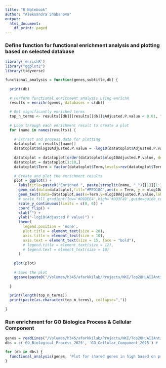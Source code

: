 ```yaml
---
title: "R Notebook"
author: "Aleksandra Shabanova"
output:
  html_document:
    df_print: paged
---
```


### Define function for functional enrichment analysis and plotting based on selected database
```r
library('enrichR')
library("ggplot2")
library(tidyverse)

functional_analysis = function(genes,subtitle,db) {
  
  print(db)
  
  # Perform functional enrichment analysis using enrichR
  results = enrichr(genes, databases = c(db))

  # Get significantly enriched terms
  top_n_terms <- results[[db]][results[[db]]$Adjusted.P.value < 0.01, "Term"]
  
  # Loop through each enrichment result to create a plot
  for (name in names(results)) {
    
    # Extract and process data for plotting
    datatoplot = results[[name]]
    datatoplot$mlog10Adjusted.P.value = -log10(datatoplot$Adjusted.P.value)
    
    datatoplot = datatoplot[order(datatoplot$mlog10Adjusted.P.value, decreasing = TRUE),]
    datatoplot = datatoplot[1:10,]
    datatoplot$Term = factor(datatoplot$Term,levels=rev(datatoplot$Term))
    
    # Create and plot the enrichment results
    plot = ggplot() + 
      labs(title=paste0("Enriched ", paste(strsplit(name, "_")[[1]][1:3], collapse = " "), "es")) +
      geom_col(data=datatoplot,fill="#FED18C",aes(x = Term, y = mlog10Adjusted.P.value)) + # A7AEF2 #aes(x=Term,y=mlog10Adjusted.P.value,fill='mlog10Adjusted.P.value')
      geom_text(data=datatoplot,aes(x=Term,y=mlog10Adjusted.P.value,label=Overlap), y=0,, size= 3, hjust = 0) +
      # scale_fill_gradient(low='#D9DEE4',high='#D33F49',guide=guide_colorbar(title = "-log10(adjusted p-value)",title.position = 'top'),limits=c(0,6)) +
      scale_y_continuous(limits = c(0, 6)) +
      coord_flip() +
      xlab("") +
      ylab("-log10(Adjusted P value)") +
      theme(
        legend.position = 'none',
        plot.title = element_text(size = 20),
        axis.title = element_text(size = 10),
        axis.text = element_text(size = 15, face = "bold"),
        # legend.title = element_text(size = 12),
        # legend.text = element_text(size = 10)
      )
      
    plot(plot)
    
    # Save the plot
    ggsave(paste0("/Volumes/h345/afarkkilab/Projects/NKI/Top28HLAIIAntigens/MHCII_peptides/", name, "_enrichment_plot.svg"), plot=plot, width=9, height=5, dpi=300)
  
  }
  
  print(length(top_n_terms))
  print(paste(as.character(top_n_terms), collapse=","))
  
}
```

### Run enrichment for GO Biologica Process & Cellular Component
```r
genes = readLines("/Volumes/h345/afarkkilab/Projects/NKI/Top28HLAIIAntigens/MHCII_peptides/shared_genes_only_high_based_on_prop.txt")
dbs = c('GO_Biological_Process_2025', 'GO_Cellular_Component_2025') # 'KEGG_2021_Human', 'WikiPathway_2023_Human', 'BioPlanet_2019', 'GO_Molecular_Function_2025', 'Panther_2016', 'Reactome_Pathways_2024'

for (db in dbs) {
  functional_analysis(genes, 'Plot for shared genes in high based on proportion', db)
}
```


